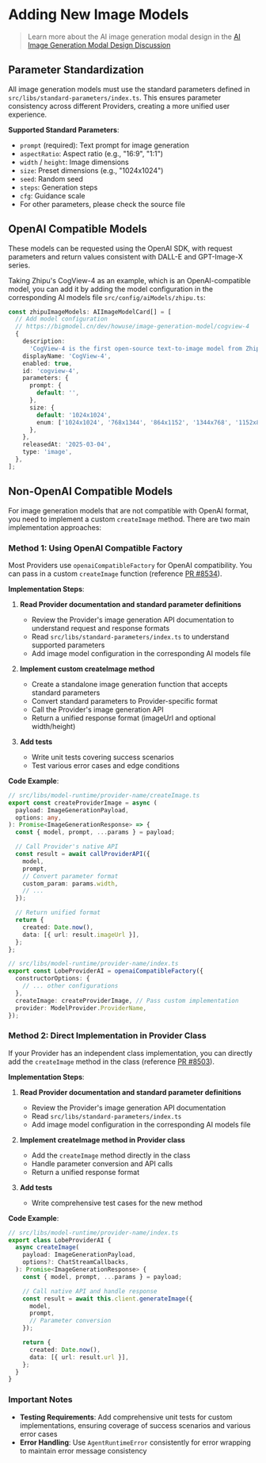 # Adding New Image Models

> Learn more about the AI image generation modal design in the [AI Image Generation Modal Design Discussion](https://github.com/lobehub/lobe-chat/discussions/7442)

## Parameter Standardization

All image generation models must use the standard parameters defined in `src/libs/standard-parameters/index.ts`. This ensures parameter consistency across different Providers, creating a more unified user experience.

**Supported Standard Parameters**:

- `prompt` (required): Text prompt for image generation
- `aspectRatio`: Aspect ratio (e.g., "16:9", "1:1")
- `width` / `height`: Image dimensions
- `size`: Preset dimensions (e.g., "1024x1024")
- `seed`: Random seed
- `steps`: Generation steps
- `cfg`: Guidance scale
- For other parameters, please check the source file

## OpenAI Compatible Models

These models can be requested using the OpenAI SDK, with request parameters and return values consistent with DALL-E and GPT-Image-X series.

Taking Zhipu's CogView-4 as an example, which is an OpenAI-compatible model, you can add it by adding the model configuration in the corresponding AI models file `src/config/aiModels/zhipu.ts`:

```ts
const zhipuImageModels: AIImageModelCard[] = [
  // Add model configuration
  // https://bigmodel.cn/dev/howuse/image-generation-model/cogview-4
  {
    description:
      'CogView-4 is the first open-source text-to-image model from Zhipu that supports Chinese character generation, with comprehensive improvements in semantic understanding, image generation quality, and Chinese-English text generation capabilities.',
    displayName: 'CogView-4',
    enabled: true,
    id: 'cogview-4',
    parameters: {
      prompt: {
        default: '',
      },
      size: {
        default: '1024x1024',
        enum: ['1024x1024', '768x1344', '864x1152', '1344x768', '1152x864', '1440x720', '720x1440'],
      },
    },
    releasedAt: '2025-03-04',
    type: 'image',
  },
];
```

## Non-OpenAI Compatible Models

For image generation models that are not compatible with OpenAI format, you need to implement a custom `createImage` method. There are two main implementation approaches:

### Method 1: Using OpenAI Compatible Factory

Most Providers use `openaiCompatibleFactory` for OpenAI compatibility. You can pass in a custom `createImage` function (reference [PR #8534](https://github.com/lobehub/lobe-chat/pull/8534)).

**Implementation Steps**:

1. **Read Provider documentation and standard parameter definitions**
   - Review the Provider's image generation API documentation to understand request and response formats
   - Read `src/libs/standard-parameters/index.ts` to understand supported parameters
   - Add image model configuration in the corresponding AI models file

2. **Implement custom createImage method**
   - Create a standalone image generation function that accepts standard parameters
   - Convert standard parameters to Provider-specific format
   - Call the Provider's image generation API
   - Return a unified response format (imageUrl and optional width/height)

3. **Add tests**
   - Write unit tests covering success scenarios
   - Test various error cases and edge conditions

**Code Example**:

```ts
// src/libs/model-runtime/provider-name/createImage.ts
export const createProviderImage = async (
  payload: ImageGenerationPayload,
  options: any,
): Promise<ImageGenerationResponse> => {
  const { model, prompt, ...params } = payload;

  // Call Provider's native API
  const result = await callProviderAPI({
    model,
    prompt,
    // Convert parameter format
    custom_param: params.width,
    // ...
  });

  // Return unified format
  return {
    created: Date.now(),
    data: [{ url: result.imageUrl }],
  };
};
```

```ts
// src/libs/model-runtime/provider-name/index.ts
export const LobeProviderAI = openaiCompatibleFactory({
  constructorOptions: {
    // ... other configurations
  },
  createImage: createProviderImage, // Pass custom implementation
  provider: ModelProvider.ProviderName,
});
```

### Method 2: Direct Implementation in Provider Class

If your Provider has an independent class implementation, you can directly add the `createImage` method in the class (reference [PR #8503](https://github.com/lobehub/lobe-chat/pull/8503)).

**Implementation Steps**:

1. **Read Provider documentation and standard parameter definitions**
   - Review the Provider's image generation API documentation
   - Read `src/libs/standard-parameters/index.ts`
   - Add image model configuration in the corresponding AI models file

2. **Implement createImage method in Provider class**
   - Add the `createImage` method directly in the class
   - Handle parameter conversion and API calls
   - Return a unified response format

3. **Add tests**
   - Write comprehensive test cases for the new method

**Code Example**:

```ts
// src/libs/model-runtime/provider-name/index.ts
export class LobeProviderAI {
  async createImage(
    payload: ImageGenerationPayload,
    options?: ChatStreamCallbacks,
  ): Promise<ImageGenerationResponse> {
    const { model, prompt, ...params } = payload;

    // Call native API and handle response
    const result = await this.client.generateImage({
      model,
      prompt,
      // Parameter conversion
    });

    return {
      created: Date.now(),
      data: [{ url: result.url }],
    };
  }
}
```

### Important Notes

- **Testing Requirements**: Add comprehensive unit tests for custom implementations, ensuring coverage of success scenarios and various error cases
- **Error Handling**: Use `AgentRuntimeError` consistently for error wrapping to maintain error message consistency
